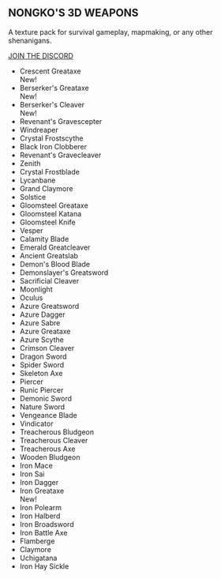 
<!DOCTYPE html><!-- This site was created in Webflow. https://www.webflow.com --><!-- Last Published: Sat Nov 11 2023 22:19:12 GMT+0000 (Coordinated Universal Time) --><html data-wf-domain="nongkos-3d-weapons-guide.webflow.io" data-wf-page="652917dc7f404ba1fdad871b" data-wf-site="652917dc7f404ba1fdad8718"><head><meta charset="utf-8"/><title>nongko&#x27;s 3D Weapons Guide</title><meta content="width=device-width, initial-scale=1" name="viewport"/><meta content="Webflow" name="generator"/><link href="https://assets-global.website-files.com/652917dc7f404ba1fdad8718/css/nongkos-3d-weapons-guide.webflow.8997342a8.css" rel="stylesheet" type="text/css"/><link href="https://fonts.googleapis.com" rel="preconnect"/><link href="https://fonts.gstatic.com" rel="preconnect" crossorigin="anonymous"/><script src="https://ajax.googleapis.com/ajax/libs/webfont/1.6.26/webfont.js" type="text/javascript"></script><script type="text/javascript">WebFont.load({  google: {    families: ["Sofia Sans:100,200,300,regular,500,600,700,800,900,100italic,200italic,300italic,italic,500italic,600italic,700italic,800italic,900italic","Sofia Sans Extra Condensed:100,200,300,regular,500,600,700,800,900,100italic,200italic,300italic,italic,500italic,600italic,700italic,800italic,900italic"]  }});</script><script type="text/javascript">!function(o,c){var n=c.documentElement,t=" w-mod-";n.className+=t+"js",("ontouchstart"in o||o.DocumentTouch&&c instanceof DocumentTouch)&&(n.className+=t+"touch")}(window,document);</script><link href="https://assets-global.website-files.com/img/favicon.ico" rel="shortcut icon" type="image/x-icon"/><link href="https://assets-global.website-files.com/img/webclip.png" rel="apple-touch-icon"/></head><body class="body"><section class="section-intro"><h1 class="heading">NONGKO&#x27;S 3D WEAPONS</h1><p class="paragraph">A texture pack for survival gameplay, mapmaking, or any other shenanigans.</p><a data-w-id="98605306-6a7f-ebf9-ff4a-c768ea47f560" href="https://discord.gg/9YuWUr8guC" target="_blank" class="link-discord w-inline-block"><div class="button-discord">     JOIN THE DISCORD</div><img src="https://assets-global.website-files.com/652917dc7f404ba1fdad8718/6534e0097ecc65ca6b6ba06b_icon_3DWP_lowres.png" loading="lazy" style="-webkit-transform:translate3d(0px, 0px, 0px) scale3d(1, 1, 1) rotateX(0) rotateY(0) rotateZ(0) skew(0, 0);-moz-transform:translate3d(0px, 0px, 0px) scale3d(1, 1, 1) rotateX(0) rotateY(0) rotateZ(0) skew(0, 0);-ms-transform:translate3d(0px, 0px, 0px) scale3d(1, 1, 1) rotateX(0) rotateY(0) rotateZ(0) skew(0, 0);transform:translate3d(0px, 0px, 0px) scale3d(1, 1, 1) rotateX(0) rotateY(0) rotateZ(0) skew(0, 0);transform-style:preserve-3d" sizes="(max-width: 479px) 90vw, 380.734375px" alt="" srcset="https://assets-global.website-files.com/652917dc7f404ba1fdad8718/6534e0097ecc65ca6b6ba06b_icon_3DWP_lowres-p-500.png 500w, https://assets-global.website-files.com/652917dc7f404ba1fdad8718/6534e0097ecc65ca6b6ba06b_icon_3DWP_lowres-p-800.png 800w, https://assets-global.website-files.com/652917dc7f404ba1fdad8718/6534e0097ecc65ca6b6ba06b_icon_3DWP_lowres-p-1080.png 1080w, https://assets-global.website-files.com/652917dc7f404ba1fdad8718/6534e0097ecc65ca6b6ba06b_icon_3DWP_lowres-p-1600.png 1600w, https://assets-global.website-files.com/652917dc7f404ba1fdad8718/6534e0097ecc65ca6b6ba06b_icon_3DWP_lowres-p-2000.png 2000w, https://assets-global.website-files.com/652917dc7f404ba1fdad8718/6534e0097ecc65ca6b6ba06b_icon_3DWP_lowres-p-2600.png 2600w, https://assets-global.website-files.com/652917dc7f404ba1fdad8718/6534e0097ecc65ca6b6ba06b_icon_3DWP_lowres-p-3200.png 3200w, https://assets-global.website-files.com/652917dc7f404ba1fdad8718/6534e0097ecc65ca6b6ba06b_icon_3DWP_lowres.png 4270w" class="image-discordicon"/></a></section><div class="section-weaponlist"><ul role="list" class="weaponlist-container"><li class="weapon-box"><div class="div-block weapon-name-box"><div class="weapon-name">Crescent Greataxe</div></div><div class="weapon-name-new">New!</div><img src="https://assets-global.website-files.com/652917dc7f404ba1fdad8718/654ffd875d0bbc1cfc286130_0061.jpg" loading="lazy" sizes="298px" srcset="https://assets-global.website-files.com/652917dc7f404ba1fdad8718/654ffd875d0bbc1cfc286130_0061-p-500.jpg 500w, https://assets-global.website-files.com/652917dc7f404ba1fdad8718/654ffd875d0bbc1cfc286130_0061-p-800.jpg 800w, https://assets-global.website-files.com/652917dc7f404ba1fdad8718/654ffd875d0bbc1cfc286130_0061.jpg 1024w" alt="" class="weapon-image"/></li><li class="weapon-box"><div class="div-block weapon-name-box"><div class="weapon-name">Berserker&#x27;s Greataxe</div></div><div class="weapon-name-new">New!</div><img src="https://assets-global.website-files.com/652917dc7f404ba1fdad8718/654ffd87729040d7cdd27aa6_0062.jpg" loading="lazy" sizes="298px" srcset="https://assets-global.website-files.com/652917dc7f404ba1fdad8718/654ffd87729040d7cdd27aa6_0062-p-500.jpg 500w, https://assets-global.website-files.com/652917dc7f404ba1fdad8718/654ffd87729040d7cdd27aa6_0062-p-800.jpg 800w, https://assets-global.website-files.com/652917dc7f404ba1fdad8718/654ffd87729040d7cdd27aa6_0062.jpg 1024w" alt="" class="weapon-image"/></li><li class="weapon-box"><div class="div-block weapon-name-box"><div class="weapon-name">Berserker&#x27;s Cleaver</div></div><div class="weapon-name-new">New!</div><img src="https://assets-global.website-files.com/652917dc7f404ba1fdad8718/654ffd877db9aa282c0580c0_0063.jpg" loading="lazy" sizes="298px" srcset="https://assets-global.website-files.com/652917dc7f404ba1fdad8718/654ffd877db9aa282c0580c0_0063-p-500.jpg 500w, https://assets-global.website-files.com/652917dc7f404ba1fdad8718/654ffd877db9aa282c0580c0_0063-p-800.jpg 800w, https://assets-global.website-files.com/652917dc7f404ba1fdad8718/654ffd877db9aa282c0580c0_0063.jpg 1024w" alt="" class="weapon-image"/></li><li class="weapon-box"><div class="div-block weapon-name-box"><div class="weapon-name">Revenant&#x27;s Gravescepter</div></div><img src="https://assets-global.website-files.com/652917dc7f404ba1fdad8718/6529190d41d3b0f17f1e9d42_0059.jpg" loading="lazy" sizes="298px" srcset="https://assets-global.website-files.com/652917dc7f404ba1fdad8718/6529190d41d3b0f17f1e9d42_0059-p-500.jpg 500w, https://assets-global.website-files.com/652917dc7f404ba1fdad8718/6529190d41d3b0f17f1e9d42_0059-p-800.jpg 800w, https://assets-global.website-files.com/652917dc7f404ba1fdad8718/6529190d41d3b0f17f1e9d42_0059.jpg 1024w" alt="" class="weapon-image"/></li><li class="weapon-box"><div class="div-block weapon-name-box"><div class="weapon-name">Windreaper</div></div><img src="https://assets-global.website-files.com/652917dc7f404ba1fdad8718/652c973ab4f9def31a216acf_0052.jpg" loading="lazy" sizes="298px" srcset="https://assets-global.website-files.com/652917dc7f404ba1fdad8718/652c973ab4f9def31a216acf_0052-p-500.jpg 500w, https://assets-global.website-files.com/652917dc7f404ba1fdad8718/652c973ab4f9def31a216acf_0052-p-800.jpg 800w, https://assets-global.website-files.com/652917dc7f404ba1fdad8718/652c973ab4f9def31a216acf_0052.jpg 1024w" alt="" class="weapon-image"/></li><li class="weapon-box"><div class="div-block weapon-name-box"><div class="weapon-name">Crystal Frostscythe</div></div><img src="https://assets-global.website-files.com/652917dc7f404ba1fdad8718/652c973a222a1e9f8b6b5aed_0047.jpg" loading="lazy" sizes="298px" srcset="https://assets-global.website-files.com/652917dc7f404ba1fdad8718/652c973a222a1e9f8b6b5aed_0047-p-500.jpg 500w, https://assets-global.website-files.com/652917dc7f404ba1fdad8718/652c973a222a1e9f8b6b5aed_0047-p-800.jpg 800w, https://assets-global.website-files.com/652917dc7f404ba1fdad8718/652c973a222a1e9f8b6b5aed_0047.jpg 1024w" alt="" class="weapon-image"/></li><li class="weapon-box"><div class="div-block weapon-name-box"><div class="weapon-name">Black Iron Clobberer</div></div><img src="https://assets-global.website-files.com/652917dc7f404ba1fdad8718/652c973a1b4433a6c80c0d23_0048.jpg" loading="lazy" sizes="298px" srcset="https://assets-global.website-files.com/652917dc7f404ba1fdad8718/652c973a1b4433a6c80c0d23_0048-p-500.jpg 500w, https://assets-global.website-files.com/652917dc7f404ba1fdad8718/652c973a1b4433a6c80c0d23_0048-p-800.jpg 800w, https://assets-global.website-files.com/652917dc7f404ba1fdad8718/652c973a1b4433a6c80c0d23_0048.jpg 1024w" alt="" class="weapon-image"/></li><li class="weapon-box"><div class="div-block weapon-name-box"><div class="weapon-name">Revenant&#x27;s Gravecleaver</div></div><img src="https://assets-global.website-files.com/652917dc7f404ba1fdad8718/652c973a79cbf4ed072051b5_41.jpg" loading="lazy" sizes="298px" srcset="https://assets-global.website-files.com/652917dc7f404ba1fdad8718/652c973a79cbf4ed072051b5_41-p-500.jpg 500w, https://assets-global.website-files.com/652917dc7f404ba1fdad8718/652c973a79cbf4ed072051b5_41-p-800.jpg 800w, https://assets-global.website-files.com/652917dc7f404ba1fdad8718/652c973a79cbf4ed072051b5_41.jpg 1024w" alt="" class="weapon-image"/></li><li class="weapon-box"><div class="div-block weapon-name-box"><div class="weapon-name">Zenith</div></div><div class="div-blocking"><img src="https://assets-global.website-files.com/652917dc7f404ba1fdad8718/652924197f97d75a758c92db_invisible_shield_icon_128x.png" loading="lazy" alt="" class="icon-blocking"/></div><img src="https://assets-global.website-files.com/652917dc7f404ba1fdad8718/652926025ec19109e2c251e5_43_noicon.jpg" loading="lazy" sizes="298px" srcset="https://assets-global.website-files.com/652917dc7f404ba1fdad8718/652926025ec19109e2c251e5_43_noicon-p-500.jpg 500w, https://assets-global.website-files.com/652917dc7f404ba1fdad8718/652926025ec19109e2c251e5_43_noicon-p-800.jpg 800w, https://assets-global.website-files.com/652917dc7f404ba1fdad8718/652926025ec19109e2c251e5_43_noicon.jpg 1024w" alt="" class="weapon-image"/></li><li class="weapon-box"><div class="div-block weapon-name-box"><div class="weapon-name">Crystal Frostblade</div></div><img src="https://assets-global.website-files.com/652917dc7f404ba1fdad8718/652c973a161daabd6bd0b09c_44.jpg" loading="lazy" sizes="298px" srcset="https://assets-global.website-files.com/652917dc7f404ba1fdad8718/652c973a161daabd6bd0b09c_44-p-500.jpg 500w, https://assets-global.website-files.com/652917dc7f404ba1fdad8718/652c973a161daabd6bd0b09c_44-p-800.jpg 800w, https://assets-global.website-files.com/652917dc7f404ba1fdad8718/652c973a161daabd6bd0b09c_44.jpg 1024w" alt="" class="weapon-image"/></li><li class="weapon-box"><div class="div-block weapon-name-box"><div class="weapon-name">Lycanbane</div></div><img src="https://assets-global.website-files.com/652917dc7f404ba1fdad8718/652c97404e7b1ba97dd9165e_38.jpg" loading="lazy" sizes="298px" srcset="https://assets-global.website-files.com/652917dc7f404ba1fdad8718/652c97404e7b1ba97dd9165e_38-p-500.jpg 500w, https://assets-global.website-files.com/652917dc7f404ba1fdad8718/652c97404e7b1ba97dd9165e_38-p-800.jpg 800w, https://assets-global.website-files.com/652917dc7f404ba1fdad8718/652c97404e7b1ba97dd9165e_38.jpg 1024w" alt="" class="weapon-image"/></li><li class="weapon-box"><div class="div-block weapon-name-box"><div class="weapon-name">Grand Claymore</div></div><img src="https://assets-global.website-files.com/652917dc7f404ba1fdad8718/652c9770722f7ce55db84743_40.jpg" loading="lazy" sizes="298px" srcset="https://assets-global.website-files.com/652917dc7f404ba1fdad8718/652c9770722f7ce55db84743_40-p-500.jpg 500w, https://assets-global.website-files.com/652917dc7f404ba1fdad8718/652c9770722f7ce55db84743_40-p-800.jpg 800w, https://assets-global.website-files.com/652917dc7f404ba1fdad8718/652c9770722f7ce55db84743_40.jpg 1024w" alt="" class="weapon-image"/></li><li class="weapon-box"><div class="div-block weapon-name-box"><div class="weapon-name">Solstice</div></div><img src="https://assets-global.website-files.com/652917dc7f404ba1fdad8718/652c97714e7b1ba97dd95666_28.jpg" loading="lazy" sizes="298px" srcset="https://assets-global.website-files.com/652917dc7f404ba1fdad8718/652c97714e7b1ba97dd95666_28-p-500.jpg 500w, https://assets-global.website-files.com/652917dc7f404ba1fdad8718/652c97714e7b1ba97dd95666_28-p-800.jpg 800w, https://assets-global.website-files.com/652917dc7f404ba1fdad8718/652c97714e7b1ba97dd95666_28.jpg 1024w" alt="" class="weapon-image"/></li><li class="weapon-box"><div class="div-block weapon-name-box"><div class="weapon-name">Gloomsteel Greataxe</div></div><img src="https://assets-global.website-files.com/652917dc7f404ba1fdad8718/652c9770ac2fb6a71a91346d_37.jpg" loading="lazy" sizes="298px" srcset="https://assets-global.website-files.com/652917dc7f404ba1fdad8718/652c9770ac2fb6a71a91346d_37-p-500.jpg 500w, https://assets-global.website-files.com/652917dc7f404ba1fdad8718/652c9770ac2fb6a71a91346d_37-p-800.jpg 800w, https://assets-global.website-files.com/652917dc7f404ba1fdad8718/652c9770ac2fb6a71a91346d_37.jpg 1024w" alt="" class="weapon-image"/></li><li class="weapon-box"><div class="div-block weapon-name-box"><div class="weapon-name">Gloomsteel Katana</div><div class="div-blocking"><img src="https://assets-global.website-files.com/652917dc7f404ba1fdad8718/652924197f97d75a758c92db_invisible_shield_icon_128x.png" loading="lazy" alt="" class="icon-blocking"/></div></div><img src="https://assets-global.website-files.com/652917dc7f404ba1fdad8718/652c9a5c1b4433a6c80fd447_36_noicon.jpg" loading="lazy" sizes="298px" srcset="https://assets-global.website-files.com/652917dc7f404ba1fdad8718/652c9a5c1b4433a6c80fd447_36_noicon-p-500.jpg 500w, https://assets-global.website-files.com/652917dc7f404ba1fdad8718/652c9a5c1b4433a6c80fd447_36_noicon-p-800.jpg 800w, https://assets-global.website-files.com/652917dc7f404ba1fdad8718/652c9a5c1b4433a6c80fd447_36_noicon.jpg 1024w" alt="" class="weapon-image"/></li><li class="weapon-box"><div class="div-block weapon-name-box"><div class="weapon-name">Gloomsteel Knife</div></div><img src="https://assets-global.website-files.com/652917dc7f404ba1fdad8718/652c9a5c22ff7465427f0ac0_35_noicon.jpg" loading="lazy" sizes="298px" srcset="https://assets-global.website-files.com/652917dc7f404ba1fdad8718/652c9a5c22ff7465427f0ac0_35_noicon-p-500.jpg 500w, https://assets-global.website-files.com/652917dc7f404ba1fdad8718/652c9a5c22ff7465427f0ac0_35_noicon-p-800.jpg 800w, https://assets-global.website-files.com/652917dc7f404ba1fdad8718/652c9a5c22ff7465427f0ac0_35_noicon.jpg 1024w" alt="" class="weapon-image"/><img src="https://assets-global.website-files.com/652917dc7f404ba1fdad8718/652924197f97d75a758c92db_invisible_shield_icon_128x.png" loading="lazy" alt="" class="icon-blocking"/></li><li class="weapon-box"><div class="div-block weapon-name-box"><div class="weapon-name">Vesper</div></div><img src="https://assets-global.website-files.com/652917dc7f404ba1fdad8718/652c9a5b321d770f22ef70be_31.jpg" loading="lazy" sizes="298px" srcset="https://assets-global.website-files.com/652917dc7f404ba1fdad8718/652c9a5b321d770f22ef70be_31-p-500.jpg 500w, https://assets-global.website-files.com/652917dc7f404ba1fdad8718/652c9a5b321d770f22ef70be_31-p-800.jpg 800w, https://assets-global.website-files.com/652917dc7f404ba1fdad8718/652c9a5b321d770f22ef70be_31.jpg 1024w" alt="" class="weapon-image"/></li><li class="weapon-box"><div class="div-block weapon-name-box"><div class="weapon-name">Calamity Blade</div></div><img src="https://assets-global.website-files.com/652917dc7f404ba1fdad8718/652c9a5b87d36e6c66a363a9_30.jpg" loading="lazy" sizes="298px" srcset="https://assets-global.website-files.com/652917dc7f404ba1fdad8718/652c9a5b87d36e6c66a363a9_30-p-500.jpg 500w, https://assets-global.website-files.com/652917dc7f404ba1fdad8718/652c9a5b87d36e6c66a363a9_30-p-800.jpg 800w, https://assets-global.website-files.com/652917dc7f404ba1fdad8718/652c9a5b87d36e6c66a363a9_30.jpg 1024w" alt="" class="weapon-image"/></li><li class="weapon-box"><div class="div-block weapon-name-box"><div class="weapon-name">Emerald Greatcleaver</div></div><img src="https://assets-global.website-files.com/652917dc7f404ba1fdad8718/652c9a5b15486531fdd14b72_29.jpg" loading="lazy" sizes="298px" srcset="https://assets-global.website-files.com/652917dc7f404ba1fdad8718/652c9a5b15486531fdd14b72_29-p-500.jpg 500w, https://assets-global.website-files.com/652917dc7f404ba1fdad8718/652c9a5b15486531fdd14b72_29-p-800.jpg 800w, https://assets-global.website-files.com/652917dc7f404ba1fdad8718/652c9a5b15486531fdd14b72_29.jpg 1024w" alt="" class="weapon-image"/></li><li class="weapon-box"><div class="div-block weapon-name-box"><div class="weapon-name">Ancient Greatslab</div></div><img src="https://assets-global.website-files.com/652917dc7f404ba1fdad8718/652c9a5be51ee095a8ba7672_27.jpg" loading="lazy" sizes="298px" srcset="https://assets-global.website-files.com/652917dc7f404ba1fdad8718/652c9a5be51ee095a8ba7672_27-p-500.jpg 500w, https://assets-global.website-files.com/652917dc7f404ba1fdad8718/652c9a5be51ee095a8ba7672_27-p-800.jpg 800w, https://assets-global.website-files.com/652917dc7f404ba1fdad8718/652c9a5be51ee095a8ba7672_27.jpg 1024w" alt="" class="weapon-image"/></li><li class="weapon-box"><div class="div-block weapon-name-box"><div class="weapon-name">Demon&#x27;s Blood Blade</div></div><img src="https://assets-global.website-files.com/652917dc7f404ba1fdad8718/652c9a5be4e95fb82f6c2cfe_26.jpg" loading="lazy" sizes="298px" srcset="https://assets-global.website-files.com/652917dc7f404ba1fdad8718/652c9a5be4e95fb82f6c2cfe_26-p-500.jpg 500w, https://assets-global.website-files.com/652917dc7f404ba1fdad8718/652c9a5be4e95fb82f6c2cfe_26-p-800.jpg 800w, https://assets-global.website-files.com/652917dc7f404ba1fdad8718/652c9a5be4e95fb82f6c2cfe_26.jpg 1024w" alt="" class="weapon-image"/></li><li class="weapon-box"><div class="div-block weapon-name-box"><div class="weapon-name">Demonslayer&#x27;s Greatsword</div></div><img src="https://assets-global.website-files.com/652917dc7f404ba1fdad8718/652c9a5b79cbf4ed0723f694_25.jpg" loading="lazy" sizes="298px" srcset="https://assets-global.website-files.com/652917dc7f404ba1fdad8718/652c9a5b79cbf4ed0723f694_25-p-500.jpg 500w, https://assets-global.website-files.com/652917dc7f404ba1fdad8718/652c9a5b79cbf4ed0723f694_25-p-800.jpg 800w, https://assets-global.website-files.com/652917dc7f404ba1fdad8718/652c9a5b79cbf4ed0723f694_25.jpg 1024w" alt="" class="weapon-image"/></li><li class="weapon-box"><div class="div-block weapon-name-box"><div class="weapon-name">Sacrificial Cleaver</div></div><img src="https://assets-global.website-files.com/652917dc7f404ba1fdad8718/652c9a5b22ff7465427f08f1_24.jpg" loading="lazy" sizes="298px" srcset="https://assets-global.website-files.com/652917dc7f404ba1fdad8718/652c9a5b22ff7465427f08f1_24-p-500.jpg 500w, https://assets-global.website-files.com/652917dc7f404ba1fdad8718/652c9a5b22ff7465427f08f1_24-p-800.jpg 800w, https://assets-global.website-files.com/652917dc7f404ba1fdad8718/652c9a5b22ff7465427f08f1_24.jpg 1024w" alt="" class="weapon-image"/></li><li class="weapon-box"><div class="div-block weapon-name-box"><div class="weapon-name">Moonlight</div></div><img src="https://assets-global.website-files.com/652917dc7f404ba1fdad8718/652c9a5b161daabd6bd5f4ee_21_noicon.jpg" loading="lazy" sizes="298px" srcset="https://assets-global.website-files.com/652917dc7f404ba1fdad8718/652c9a5b161daabd6bd5f4ee_21_noicon-p-500.jpg 500w, https://assets-global.website-files.com/652917dc7f404ba1fdad8718/652c9a5b161daabd6bd5f4ee_21_noicon-p-800.jpg 800w, https://assets-global.website-files.com/652917dc7f404ba1fdad8718/652c9a5b161daabd6bd5f4ee_21_noicon.jpg 1024w" alt="" class="weapon-image"/><img src="https://assets-global.website-files.com/652917dc7f404ba1fdad8718/652924197f97d75a758c92db_invisible_shield_icon_128x.png" loading="lazy" alt="" class="icon-blocking"/></li><li class="weapon-box"><div class="div-block weapon-name-box"><div class="weapon-name">Oculus</div></div><img src="https://assets-global.website-files.com/652917dc7f404ba1fdad8718/652c9a5ae51ee095a8ba763f_20.jpg" loading="lazy" sizes="298px" srcset="https://assets-global.website-files.com/652917dc7f404ba1fdad8718/652c9a5ae51ee095a8ba763f_20-p-500.jpg 500w, https://assets-global.website-files.com/652917dc7f404ba1fdad8718/652c9a5ae51ee095a8ba763f_20-p-800.jpg 800w, https://assets-global.website-files.com/652917dc7f404ba1fdad8718/652c9a5ae51ee095a8ba763f_20.jpg 1024w" alt="" class="weapon-image"/></li><li class="weapon-box"><div class="div-block weapon-name-box"><div class="weapon-name">Azure Greatsword</div></div><img src="https://assets-global.website-files.com/652917dc7f404ba1fdad8718/652c9a5b321d770f22ef70a1_19.jpg" loading="lazy" sizes="298px" srcset="https://assets-global.website-files.com/652917dc7f404ba1fdad8718/652c9a5b321d770f22ef70a1_19-p-500.jpg 500w, https://assets-global.website-files.com/652917dc7f404ba1fdad8718/652c9a5b321d770f22ef70a1_19-p-800.jpg 800w, https://assets-global.website-files.com/652917dc7f404ba1fdad8718/652c9a5b321d770f22ef70a1_19.jpg 1024w" alt="" class="weapon-image"/></li><li class="weapon-box"><div class="div-block weapon-name-box"><div class="weapon-name">Azure Dagger</div></div><img src="https://assets-global.website-files.com/652917dc7f404ba1fdad8718/652c9a5b9c1f4e8c416f78e2_18_noicon.jpg" loading="lazy" sizes="298px" srcset="https://assets-global.website-files.com/652917dc7f404ba1fdad8718/652c9a5b9c1f4e8c416f78e2_18_noicon-p-500.jpg 500w, https://assets-global.website-files.com/652917dc7f404ba1fdad8718/652c9a5b9c1f4e8c416f78e2_18_noicon-p-800.jpg 800w, https://assets-global.website-files.com/652917dc7f404ba1fdad8718/652c9a5b9c1f4e8c416f78e2_18_noicon.jpg 1024w" alt="" class="weapon-image"/></li><li class="weapon-box"><div class="div-block weapon-name-box"><div class="weapon-name">Azure Sabre</div></div><img src="https://assets-global.website-files.com/652917dc7f404ba1fdad8718/652c9a5bbf55b01d96212daa_17_noicon.jpg" loading="lazy" sizes="298px" srcset="https://assets-global.website-files.com/652917dc7f404ba1fdad8718/652c9a5bbf55b01d96212daa_17_noicon-p-500.jpg 500w, https://assets-global.website-files.com/652917dc7f404ba1fdad8718/652c9a5bbf55b01d96212daa_17_noicon-p-800.jpg 800w, https://assets-global.website-files.com/652917dc7f404ba1fdad8718/652c9a5bbf55b01d96212daa_17_noicon.jpg 1024w" alt="" class="weapon-image"/></li><li class="weapon-box"><div class="div-block weapon-name-box"><div class="weapon-name">Azure Greataxe</div></div><img src="https://assets-global.website-files.com/652917dc7f404ba1fdad8718/652c9a5bb52b8f9549fddc00_16.jpg" loading="lazy" sizes="298px" srcset="https://assets-global.website-files.com/652917dc7f404ba1fdad8718/652c9a5bb52b8f9549fddc00_16-p-500.jpg 500w, https://assets-global.website-files.com/652917dc7f404ba1fdad8718/652c9a5bb52b8f9549fddc00_16-p-800.jpg 800w, https://assets-global.website-files.com/652917dc7f404ba1fdad8718/652c9a5bb52b8f9549fddc00_16.jpg 1024w" alt="" class="weapon-image"/></li><li class="weapon-box"><div class="div-block weapon-name-box"><div class="weapon-name">Azure Scythe</div></div><img src="https://assets-global.website-files.com/652917dc7f404ba1fdad8718/652c9a5b222a1e9f8b6fa150_15.jpg" loading="lazy" sizes="298px" srcset="https://assets-global.website-files.com/652917dc7f404ba1fdad8718/652c9a5b222a1e9f8b6fa150_15-p-500.jpg 500w, https://assets-global.website-files.com/652917dc7f404ba1fdad8718/652c9a5b222a1e9f8b6fa150_15-p-800.jpg 800w, https://assets-global.website-files.com/652917dc7f404ba1fdad8718/652c9a5b222a1e9f8b6fa150_15.jpg 1024w" alt="" class="weapon-image"/></li><li class="weapon-box"><div class="div-block weapon-name-box"><div class="weapon-name">Crimson Cleaver</div></div><img src="https://assets-global.website-files.com/652917dc7f404ba1fdad8718/652c9a5cac2fb6a71a94812c_14.jpg" loading="lazy" sizes="298px" srcset="https://assets-global.website-files.com/652917dc7f404ba1fdad8718/652c9a5cac2fb6a71a94812c_14-p-500.jpg 500w, https://assets-global.website-files.com/652917dc7f404ba1fdad8718/652c9a5cac2fb6a71a94812c_14-p-800.jpg 800w, https://assets-global.website-files.com/652917dc7f404ba1fdad8718/652c9a5cac2fb6a71a94812c_14.jpg 1024w" alt="" class="weapon-image"/></li><li class="weapon-box"><div class="div-block weapon-name-box"><div class="weapon-name">Dragon Sword</div></div><img src="https://assets-global.website-files.com/652917dc7f404ba1fdad8718/652c9a5cf9121f403bedc156_13.jpg" loading="lazy" sizes="298px" srcset="https://assets-global.website-files.com/652917dc7f404ba1fdad8718/652c9a5cf9121f403bedc156_13-p-500.jpg 500w, https://assets-global.website-files.com/652917dc7f404ba1fdad8718/652c9a5cf9121f403bedc156_13-p-800.jpg 800w, https://assets-global.website-files.com/652917dc7f404ba1fdad8718/652c9a5cf9121f403bedc156_13.jpg 1024w" alt="" class="weapon-image"/></li><li class="weapon-box"><div class="div-block weapon-name-box"><div class="weapon-name">Spider Sword</div></div><img src="https://assets-global.website-files.com/652917dc7f404ba1fdad8718/652c9a5b15486531fdd14b5d_12.jpg" loading="lazy" sizes="298px" srcset="https://assets-global.website-files.com/652917dc7f404ba1fdad8718/652c9a5b15486531fdd14b5d_12-p-500.jpg 500w, https://assets-global.website-files.com/652917dc7f404ba1fdad8718/652c9a5b15486531fdd14b5d_12-p-800.jpg 800w, https://assets-global.website-files.com/652917dc7f404ba1fdad8718/652c9a5b15486531fdd14b5d_12.jpg 1024w" alt="" class="weapon-image"/></li><li class="weapon-box"><div class="div-block weapon-name-box"><div class="weapon-name">Skeleton Axe</div></div><img src="https://assets-global.website-files.com/652917dc7f404ba1fdad8718/652c9a5cf9121f403bedc159_11.jpg" loading="lazy" sizes="298px" srcset="https://assets-global.website-files.com/652917dc7f404ba1fdad8718/652c9a5cf9121f403bedc159_11-p-500.jpg 500w, https://assets-global.website-files.com/652917dc7f404ba1fdad8718/652c9a5cf9121f403bedc159_11-p-800.jpg 800w, https://assets-global.website-files.com/652917dc7f404ba1fdad8718/652c9a5cf9121f403bedc159_11.jpg 1024w" alt="" class="weapon-image"/></li><li class="weapon-box"><div class="div-block weapon-name-box"><div class="weapon-name">Piercer</div></div><img src="https://assets-global.website-files.com/652917dc7f404ba1fdad8718/652c9a5ce3e8f9733794bb7a_10.jpg" loading="lazy" sizes="298px" srcset="https://assets-global.website-files.com/652917dc7f404ba1fdad8718/652c9a5ce3e8f9733794bb7a_10-p-500.jpg 500w, https://assets-global.website-files.com/652917dc7f404ba1fdad8718/652c9a5ce3e8f9733794bb7a_10-p-800.jpg 800w, https://assets-global.website-files.com/652917dc7f404ba1fdad8718/652c9a5ce3e8f9733794bb7a_10.jpg 1024w" alt="" class="weapon-image"/></li><li class="weapon-box"><div class="div-block weapon-name-box"><div class="weapon-name">Runic Piercer</div></div><img src="https://assets-global.website-files.com/652917dc7f404ba1fdad8718/652c9a5cb4f9def31a252b2b_6.jpg" loading="lazy" sizes="298px" srcset="https://assets-global.website-files.com/652917dc7f404ba1fdad8718/652c9a5cb4f9def31a252b2b_6-p-500.jpg 500w, https://assets-global.website-files.com/652917dc7f404ba1fdad8718/652c9a5cb4f9def31a252b2b_6-p-800.jpg 800w, https://assets-global.website-files.com/652917dc7f404ba1fdad8718/652c9a5cb4f9def31a252b2b_6.jpg 1024w" alt="" class="weapon-image"/></li><li class="weapon-box"><div class="div-block weapon-name-box"><div class="weapon-name">Demonic Sword</div></div><img src="https://assets-global.website-files.com/652917dc7f404ba1fdad8718/652c9a5cbf55b01d96212edf_8.jpg" loading="lazy" sizes="298px" srcset="https://assets-global.website-files.com/652917dc7f404ba1fdad8718/652c9a5cbf55b01d96212edf_8-p-500.jpg 500w, https://assets-global.website-files.com/652917dc7f404ba1fdad8718/652c9a5cbf55b01d96212edf_8-p-800.jpg 800w, https://assets-global.website-files.com/652917dc7f404ba1fdad8718/652c9a5cbf55b01d96212edf_8.jpg 1024w" alt="" class="weapon-image"/></li><li class="weapon-box"><div class="div-block weapon-name-box"><div class="weapon-name">Nature Sword</div></div><img src="https://assets-global.website-files.com/652917dc7f404ba1fdad8718/652c9a5c161daabd6bd5f5c4_7.jpg" loading="lazy" sizes="298px" srcset="https://assets-global.website-files.com/652917dc7f404ba1fdad8718/652c9a5c161daabd6bd5f5c4_7-p-500.jpg 500w, https://assets-global.website-files.com/652917dc7f404ba1fdad8718/652c9a5c161daabd6bd5f5c4_7-p-800.jpg 800w, https://assets-global.website-files.com/652917dc7f404ba1fdad8718/652c9a5c161daabd6bd5f5c4_7.jpg 1024w" alt="" class="weapon-image"/></li><li class="weapon-box"><div class="div-block weapon-name-box"><div class="weapon-name">Vengeance Blade</div></div><img src="https://assets-global.website-files.com/652917dc7f404ba1fdad8718/652c9a5be4e95fb82f6c2e38_46_noicon.jpg" loading="lazy" sizes="298px" srcset="https://assets-global.website-files.com/652917dc7f404ba1fdad8718/652c9a5be4e95fb82f6c2e38_46_noicon-p-500.jpg 500w, https://assets-global.website-files.com/652917dc7f404ba1fdad8718/652c9a5be4e95fb82f6c2e38_46_noicon-p-800.jpg 800w, https://assets-global.website-files.com/652917dc7f404ba1fdad8718/652c9a5be4e95fb82f6c2e38_46_noicon.jpg 1024w" alt="" class="weapon-image"/><img src="https://assets-global.website-files.com/652917dc7f404ba1fdad8718/652924197f97d75a758c92db_invisible_shield_icon_128x.png" loading="lazy" alt="" class="icon-blocking"/></li><li class="weapon-box"><div class="div-block weapon-name-box"><div class="weapon-name">Vindicator</div></div><img src="https://assets-global.website-files.com/652917dc7f404ba1fdad8718/652c9a5be212bf1bb1005ce4_42_noicon.jpg" loading="lazy" sizes="298px" srcset="https://assets-global.website-files.com/652917dc7f404ba1fdad8718/652c9a5be212bf1bb1005ce4_42_noicon-p-500.jpg 500w, https://assets-global.website-files.com/652917dc7f404ba1fdad8718/652c9a5be212bf1bb1005ce4_42_noicon-p-800.jpg 800w, https://assets-global.website-files.com/652917dc7f404ba1fdad8718/652c9a5be212bf1bb1005ce4_42_noicon.jpg 1024w" alt="" class="weapon-image"/><img src="https://assets-global.website-files.com/652917dc7f404ba1fdad8718/652924197f97d75a758c92db_invisible_shield_icon_128x.png" loading="lazy" alt="" class="icon-blocking"/></li><li class="weapon-box"><div class="div-block weapon-name-box"><div class="weapon-name">Treacherous Bludgeon</div></div><img src="https://assets-global.website-files.com/652917dc7f404ba1fdad8718/652c9a5b4e7b1ba97ddcdd02_5.jpg" loading="lazy" sizes="298px" srcset="https://assets-global.website-files.com/652917dc7f404ba1fdad8718/652c9a5b4e7b1ba97ddcdd02_5-p-500.jpg 500w, https://assets-global.website-files.com/652917dc7f404ba1fdad8718/652c9a5b4e7b1ba97ddcdd02_5-p-800.jpg 800w, https://assets-global.website-files.com/652917dc7f404ba1fdad8718/652c9a5b4e7b1ba97ddcdd02_5.jpg 1024w" alt="" class="weapon-image"/></li><li class="weapon-box"><div class="div-block weapon-name-box"><div class="weapon-name">Treacherous Cleaver</div></div><img src="https://assets-global.website-files.com/652917dc7f404ba1fdad8718/652c9a5c22ff7465427f0abc_4.jpg" loading="lazy" sizes="298px" srcset="https://assets-global.website-files.com/652917dc7f404ba1fdad8718/652c9a5c22ff7465427f0abc_4-p-500.jpg 500w, https://assets-global.website-files.com/652917dc7f404ba1fdad8718/652c9a5c22ff7465427f0abc_4-p-800.jpg 800w, https://assets-global.website-files.com/652917dc7f404ba1fdad8718/652c9a5c22ff7465427f0abc_4.jpg 1024w" alt="" class="weapon-image"/></li><li class="weapon-box"><div class="div-block weapon-name-box"><div class="weapon-name">Treacherous Axe</div></div><img src="https://assets-global.website-files.com/652917dc7f404ba1fdad8718/652c9a5b7568770d04802167_3.jpg" loading="lazy" sizes="298px" srcset="https://assets-global.website-files.com/652917dc7f404ba1fdad8718/652c9a5b7568770d04802167_3-p-500.jpg 500w, https://assets-global.website-files.com/652917dc7f404ba1fdad8718/652c9a5b7568770d04802167_3-p-800.jpg 800w, https://assets-global.website-files.com/652917dc7f404ba1fdad8718/652c9a5b7568770d04802167_3.jpg 1024w" alt="" class="weapon-image"/></li><li class="weapon-box"><div class="div-block weapon-name-box"><div class="weapon-name">Wooden Bludgeon</div></div><img src="https://assets-global.website-files.com/652917dc7f404ba1fdad8718/652c9a5b15486531fdd14b50_9.jpg" loading="lazy" sizes="298px" srcset="https://assets-global.website-files.com/652917dc7f404ba1fdad8718/652c9a5b15486531fdd14b50_9-p-500.jpg 500w, https://assets-global.website-files.com/652917dc7f404ba1fdad8718/652c9a5b15486531fdd14b50_9-p-800.jpg 800w, https://assets-global.website-files.com/652917dc7f404ba1fdad8718/652c9a5b15486531fdd14b50_9.jpg 1024w" alt="" class="weapon-image"/></li><li class="weapon-box"><div class="div-block weapon-name-box"><div class="weapon-name">Iron Mace</div></div><img src="https://assets-global.website-files.com/652917dc7f404ba1fdad8718/652c9a5bd2babd3eb26eebb1_2.jpg" loading="lazy" sizes="298px" srcset="https://assets-global.website-files.com/652917dc7f404ba1fdad8718/652c9a5bd2babd3eb26eebb1_2-p-500.jpg 500w, https://assets-global.website-files.com/652917dc7f404ba1fdad8718/652c9a5bd2babd3eb26eebb1_2-p-800.jpg 800w, https://assets-global.website-files.com/652917dc7f404ba1fdad8718/652c9a5bd2babd3eb26eebb1_2.jpg 1024w" alt="" class="weapon-image"/></li><li class="weapon-box"><div class="div-block weapon-name-box"><div class="weapon-name">Iron Sai</div></div><img src="https://assets-global.website-files.com/652917dc7f404ba1fdad8718/652c9a5cb4f9def31a252af0_45_noicon.jpg" loading="lazy" sizes="298px" srcset="https://assets-global.website-files.com/652917dc7f404ba1fdad8718/652c9a5cb4f9def31a252af0_45_noicon-p-500.jpg 500w, https://assets-global.website-files.com/652917dc7f404ba1fdad8718/652c9a5cb4f9def31a252af0_45_noicon-p-800.jpg 800w, https://assets-global.website-files.com/652917dc7f404ba1fdad8718/652c9a5cb4f9def31a252af0_45_noicon.jpg 1024w" alt="" class="weapon-image"/><img src="https://assets-global.website-files.com/652917dc7f404ba1fdad8718/652924197f97d75a758c92db_invisible_shield_icon_128x.png" loading="lazy" alt="" class="icon-blocking"/></li><li class="weapon-box"><div class="div-block weapon-name-box"><div class="weapon-name">Iron Dagger</div></div><img src="https://assets-global.website-files.com/652917dc7f404ba1fdad8718/652c9a5be3e8f9733794bb23_33_noicon.jpg" loading="lazy" sizes="298px" srcset="https://assets-global.website-files.com/652917dc7f404ba1fdad8718/652c9a5be3e8f9733794bb23_33_noicon-p-500.jpg 500w, https://assets-global.website-files.com/652917dc7f404ba1fdad8718/652c9a5be3e8f9733794bb23_33_noicon-p-800.jpg 800w, https://assets-global.website-files.com/652917dc7f404ba1fdad8718/652c9a5be3e8f9733794bb23_33_noicon.jpg 1024w" alt="" class="weapon-image"/><img src="https://assets-global.website-files.com/652917dc7f404ba1fdad8718/652924197f97d75a758c92db_invisible_shield_icon_128x.png" loading="lazy" alt="" class="icon-blocking"/></li><li class="weapon-box"><div class="div-block weapon-name-box"><div class="weapon-name">Iron Greataxe</div></div><div class="weapon-name-new">New!</div><img src="https://assets-global.website-files.com/652917dc7f404ba1fdad8718/654ffd87e863f11001b4dedf_0060.jpg" loading="lazy" sizes="298px" srcset="https://assets-global.website-files.com/652917dc7f404ba1fdad8718/654ffd87e863f11001b4dedf_0060-p-500.jpg 500w, https://assets-global.website-files.com/652917dc7f404ba1fdad8718/654ffd87e863f11001b4dedf_0060-p-800.jpg 800w, https://assets-global.website-files.com/652917dc7f404ba1fdad8718/654ffd87e863f11001b4dedf_0060.jpg 1024w" alt="" class="weapon-image"/></li><li class="weapon-box"><div class="div-block weapon-name-box"><div class="weapon-name">Iron Polearm</div></div><img src="https://assets-global.website-files.com/652917dc7f404ba1fdad8718/652c9a5b79cbf4ed0723f6d2_1.jpg" loading="lazy" sizes="298px" srcset="https://assets-global.website-files.com/652917dc7f404ba1fdad8718/652c9a5b79cbf4ed0723f6d2_1-p-500.jpg 500w, https://assets-global.website-files.com/652917dc7f404ba1fdad8718/652c9a5b79cbf4ed0723f6d2_1-p-800.jpg 800w, https://assets-global.website-files.com/652917dc7f404ba1fdad8718/652c9a5b79cbf4ed0723f6d2_1.jpg 1024w" alt="" class="weapon-image"/></li><li class="weapon-box"><div class="div-block weapon-name-box"><div class="weapon-name">Iron Halberd</div></div><img src="https://assets-global.website-files.com/652917dc7f404ba1fdad8718/652c9a5b29f6f7d9d2d8a66b_32.jpg" loading="lazy" sizes="298px" srcset="https://assets-global.website-files.com/652917dc7f404ba1fdad8718/652c9a5b29f6f7d9d2d8a66b_32-p-500.jpg 500w, https://assets-global.website-files.com/652917dc7f404ba1fdad8718/652c9a5b29f6f7d9d2d8a66b_32-p-800.jpg 800w, https://assets-global.website-files.com/652917dc7f404ba1fdad8718/652c9a5b29f6f7d9d2d8a66b_32.jpg 1024w" alt="" class="weapon-image"/></li><li class="weapon-box"><div class="div-block weapon-name-box"><div class="weapon-name">Iron Broadsword</div></div><img src="https://assets-global.website-files.com/652917dc7f404ba1fdad8718/652c9a5b29f6f7d9d2d8a644_22.jpg" loading="lazy" sizes="298px" srcset="https://assets-global.website-files.com/652917dc7f404ba1fdad8718/652c9a5b29f6f7d9d2d8a644_22-p-500.jpg 500w, https://assets-global.website-files.com/652917dc7f404ba1fdad8718/652c9a5b29f6f7d9d2d8a644_22-p-800.jpg 800w, https://assets-global.website-files.com/652917dc7f404ba1fdad8718/652c9a5b29f6f7d9d2d8a644_22.jpg 1024w" alt="" class="weapon-image"/></li><li class="weapon-box"><div class="div-block weapon-name-box"><div class="weapon-name">Iron Battle Axe</div></div><img src="https://assets-global.website-files.com/652917dc7f404ba1fdad8718/652c9a5bb4f9def31a252956_23.jpg" loading="lazy" sizes="298px" srcset="https://assets-global.website-files.com/652917dc7f404ba1fdad8718/652c9a5bb4f9def31a252956_23-p-500.jpg 500w, https://assets-global.website-files.com/652917dc7f404ba1fdad8718/652c9a5bb4f9def31a252956_23-p-800.jpg 800w, https://assets-global.website-files.com/652917dc7f404ba1fdad8718/652c9a5bb4f9def31a252956_23.jpg 1024w" alt="" class="weapon-image"/></li><li class="weapon-box"><div class="div-block weapon-name-box"><div class="weapon-name">Flamberge</div></div><img src="https://assets-global.website-files.com/652917dc7f404ba1fdad8718/652c9a5c79cbf4ed0723f7e3_34.jpg" loading="lazy" sizes="298px" srcset="https://assets-global.website-files.com/652917dc7f404ba1fdad8718/652c9a5c79cbf4ed0723f7e3_34-p-500.jpg 500w, https://assets-global.website-files.com/652917dc7f404ba1fdad8718/652c9a5c79cbf4ed0723f7e3_34-p-800.jpg 800w, https://assets-global.website-files.com/652917dc7f404ba1fdad8718/652c9a5c79cbf4ed0723f7e3_34.jpg 1024w" alt="" class="weapon-image"/></li><li class="weapon-box"><div class="div-block weapon-name-box"><div class="weapon-name">Claymore</div></div><img src="https://assets-global.website-files.com/652917dc7f404ba1fdad8718/652c9a5b29f6f7d9d2d8a648_39.jpg" loading="lazy" sizes="298px" srcset="https://assets-global.website-files.com/652917dc7f404ba1fdad8718/652c9a5b29f6f7d9d2d8a648_39-p-500.jpg 500w, https://assets-global.website-files.com/652917dc7f404ba1fdad8718/652c9a5b29f6f7d9d2d8a648_39-p-800.jpg 800w, https://assets-global.website-files.com/652917dc7f404ba1fdad8718/652c9a5b29f6f7d9d2d8a648_39.jpg 1024w" alt="" class="weapon-image"/></li><li class="weapon-box"><div class="div-block weapon-name-box"><div class="weapon-name">Uchigatana</div></div><img src="https://assets-global.website-files.com/652917dc7f404ba1fdad8718/652c9a5b722f7ce55dbc8b5f_0051_noicon.jpg" loading="lazy" sizes="298px" srcset="https://assets-global.website-files.com/652917dc7f404ba1fdad8718/652c9a5b722f7ce55dbc8b5f_0051_noicon-p-500.jpg 500w, https://assets-global.website-files.com/652917dc7f404ba1fdad8718/652c9a5b722f7ce55dbc8b5f_0051_noicon-p-800.jpg 800w, https://assets-global.website-files.com/652917dc7f404ba1fdad8718/652c9a5b722f7ce55dbc8b5f_0051_noicon.jpg 1024w" alt="" class="weapon-image"/><img src="https://assets-global.website-files.com/652917dc7f404ba1fdad8718/652924197f97d75a758c92db_invisible_shield_icon_128x.png" loading="lazy" alt="" class="icon-blocking"/></li><li class="weapon-box"><div class="div-block weapon-name-box"><div class="weapon-name">Iron Hay Sickle</div></div><img src="https://assets-global.website-files.com/652917dc7f404ba1fdad8718/652c9a5bb4f9def31a252951_0049.jpg" loading="lazy" sizes="298px" srcset="https://assets-global.website-files.com/652917dc7f404ba1fdad8718/652c9a5bb4f9def31a252951_0049-p-500.jpg 500w, https://assets-global.website-files.com/652917dc7f404ba1fdad8718/652c9a5bb4f9def31a252951_0049-p-800.jpg 800w, https://assets-global.website-files.com/652917dc7f404ba1fdad8718/652c9a5bb4f9def31a252951_0049.jpg 1024w" alt="" class="weapon-image"/></li></ul></div><script src="https://d3e54v103j8qbb.cloudfront.net/js/jquery-3.5.1.min.dc5e7f18c8.js?site=652917dc7f404ba1fdad8718" type="text/javascript" integrity="sha256-9/aliU8dGd2tb6OSsuzixeV4y/faTqgFtohetphbbj0=" crossorigin="anonymous"></script><script src="https://assets-global.website-files.com/652917dc7f404ba1fdad8718/js/webflow.c59b20e33.js" type="text/javascript"></script></body></html>
